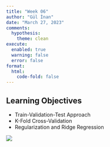 ```yaml
---
title: "Week 06"
author: "Gül İnan"
date: "March 27, 2023"
comments:
  hypothesis: 
    theme: clean
execute: 
  enabled: true
  warning: false
  error: false
format: 
  html:
    code-fold: false
---
```


## Learning Objectives

-   Train-Validation-Test Approach
-   K-Fold Cross-Validation
-   Regularization and Ridge Regression

![](/images/ridge.png)
